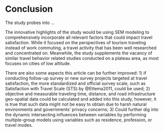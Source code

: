 # Conclusion {-}

The study probes into ...

The innovative highlights of the study would be using SEM modeling to comprehensively incorporate all relevant factors that could impact travel satisfaction. While it focused on the perspectives of tourism traveling instead of work commuting, a travel activity that has been well researched and concentrated on. Meanwhile, the study supplements the vacancy of similar travel behavior related studies conducted on a plateau area, as most focuses on cities of low altitude.

There are also some aspects this article can be further improved: 1) if conducting follow-up survey or new survey projects targeted at travel satisfaction, the more standardized and official survey scale, such as Satisfaction with Travel Scale (STS) by @Ettema2011, could be used; 2) objective and measurable traveling time, distance, and road infrastructure geo-spatial data could be calculated and added into this study, however, it is true that such data might not be easy to obtain due to harsh natural environments and governments' privacy concerns; 3) Could further dig into the dynamic intersecting influences between variables by performing multiple-group models using variables such as residence, profession, or travel modes.




